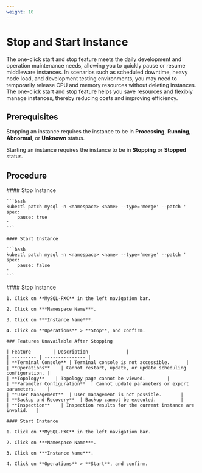 ```yaml
---
weight: 10
---
```


# Stop and Start Instance


The one-click start and stop feature meets the daily development and operation maintenance needs, allowing you to quickly pause or resume middleware instances. In scenarios such as scheduled downtime, heavy node load, and development testing environments, you may need to temporarily release CPU and memory resources without deleting instances. The one-click start and stop feature helps you save resources and flexibly manage instances, thereby reducing costs and improving efficiency.
## Prerequisites

Stopping an instance requires the instance to be in **Processing**, **Running**, **Abnormal**, or **Unknown** status.

Starting an instance requires the instance to be in **Stopping** or **Stopped** status.


## Procedure

<Tabs>
  <Tab label="CLI">
    #### Stop Instance

    ```bash
    kubectl patch mysql -n <namespace> <name> --type='merge' --patch '
    spec:
        pause: true
    '
    ```

    #### Start Instance

    ```bash
    kubectl patch mysql -n <namespace> <name> --type='merge' --patch '
    spec:
        pause: false
    '
    ```
  </Tab>

  <Tab label="Web Console">
    #### Stop Instance

    1. Click on **MySQL-PXC** in the left navigation bar.

    2. Click on ***Namespace Name***.

    3. Click on ***Instance Name***.

    4. Click on **Operations** > **Stop**, and confirm.

    ### Features Unavailable After Stopping

    | Feature        | Description              |
    | --------- | --------------- |
    | **Terminal Console** | Terminal console is not accessible.      |
    | **Operations**    | Cannot restart, update, or update scheduling configuration. |
    | **Topology**    | Topology page cannot be viewed.        |
    | **Parameter Configuration**  | Cannot update parameters or export parameters.    |
    | **User Management**  | User management is not possible.       |
    | **Backup and Recovery**  | Backup cannot be executed.         |
    | **Inspection**    | Inspection results for the current instance are invalid.   |

    #### Start Instance

    1. Click on **MySQL-PXC** in the left navigation bar.

    2. Click on ***Namespace Name***.

    3. Click on ***Instance Name***.

    4. Click on **Operations** > **Start**, and confirm.
  </Tab>
</Tabs>
